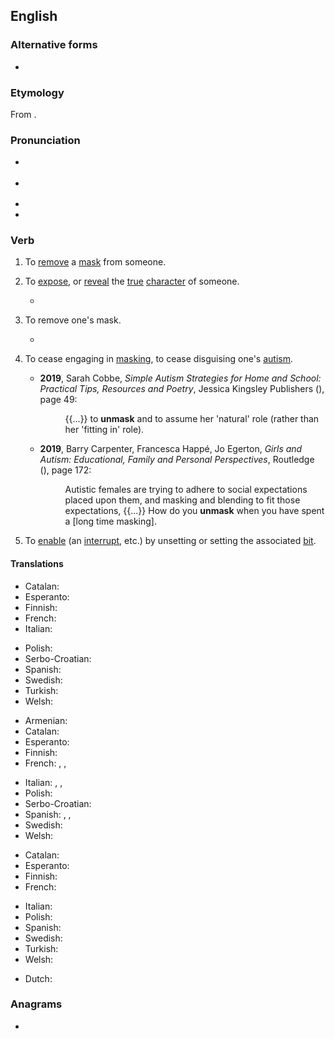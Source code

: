 ==English==
{{was wotd|2010|November|9}}

===Alternative forms===
* {{l|en|unmasque}} {{qualifier|archaic}}

===Etymology===
From {{prefix|en|un|mask}}.

===Pronunciation===
* {{a|UK}} {{IPA|en|/ʌnˈmæsk/|/ʌnˈmɑːsk/}}
* {{a|US}} {{IPA|en|/ʌnˈmæsk/}}
* {{audio|en|en-au-unmask.ogg|Audio (AU)}}
* {{rhymes|en|æsk}}

===Verb===
{{en-verb}}

# {{lb|en|transitive}} To [[remove]] a [[mask]] from someone.
# {{lb|en|transitive}} To [[expose]], or [[reveal]] the [[true]] [[character]] of someone.
#* {{RQ:Shakespeare Hamlet Q1-2|act=I|scene=ii|url=https://books.google.com/books?id=jrU8AAAAYAAJ&pg=PT16|lines=35–36|passage=The Charieſt maide is prodigall enough, / If ſhe '''vnmaske''' hir beautie to the Moone.}}
# {{lb|en|intransitive}} To remove one's mask.
#* {{quote-book|en|year=1749|author=Henry Fielding|title=The History of Tom Jones, a Foundling|passage=But instead of a direct answer to so important a question, Jones began to be very importunate with the lady to '''unmask'''; and at length having prevailed, there appeared not Mrs Fitzpatrick, but the Lady Bellaston herself.}}
# {{lb|en|intransitive}} To cease engaging in [[mask]]ing, to cease disguising one's [[autism]].
#* '''2019''', Sarah Cobbe, ''Simple Autism Strategies for Home and School: Practical Tips, Resources and Poetry'', Jessica Kingsley Publishers ({{ISBN|9781784508173}}), page 49:
#*: {{...}} to '''unmask''' and to assume her &#39;natural&#39; role (rather than her &#39;fitting in&#39; role).
#* '''2019''', Barry Carpenter, Francesca Happé, Jo Egerton, ''Girls and Autism: Educational, Family and Personal Perspectives'', Routledge ({{ISBN|9781351234412}}), page 172:
#*: Autistic females are trying to adhere to social expectations placed upon them, and masking and blending to fit those expectations, {{...}} How do you '''unmask''' when you have spent a [long time masking].
# {{lb|en|transitive|computing}} To [[enable]] (an [[interrupt]], etc.) by unsetting or setting the associated [[bit]].

====Translations====
{{trans-top|to remove a mask from someone}}
* Catalan: {{t+|ca|desemmarcar}}
* Esperanto: {{t|eo|senmaskigi}}
* Finnish: {{t+|fi|paljastaa}}
* French: {{t+|fr|démasquer}}
* Italian: {{t+|it|smascherare}}
{{trans-mid}}
* Polish: {{t+|pl|zrzucić maskę|pf}}
* Serbo-Croatian: {{t+|sh|raskrinkati}}
* Spanish: {{t+|es|desenmascarar}}
* Swedish: {{t|sv|avmaskera}}
* Turkish: {{t|tr|Birisinin maskesini düşürmek}}
* Welsh: {{t|cy|tynnu masg}}
{{trans-bottom}}

{{trans-top|to expose the true character of someone}}
* Armenian: {{t+|hy|դիմակազերծել}}
* Catalan: {{t+|ca|desemmarcar}}
* Esperanto: {{t|eo|senmaskigi}}
* Finnish: {{t+|fi|paljastaa}}
* French: {{t+|fr|révéler}}, {{t+|fr|dévoiler}}, {{t+|fr|démasquer}}
{{trans-mid}}
* Italian: {{t+|it|smascherare}}, {{t+|it|palesare}}, {{t+|it|scoprire}}
* Polish: {{t+|pl|zrzucić maskę|pf}}
* Serbo-Croatian: {{t+|sh|raskrinkati|sc=Latn}}
* Spanish: {{t+|es|descubrir}}, {{t+|es|revelar}}, {{t+|es|demostrar}}
* Swedish: {{t|sv|avmaskera}}
* Welsh: {{t+|cy|datguddio}}
{{trans-bottom}}

{{trans-top|to remove one's mask}}
* Catalan: {{t|ca|desemmarcar-se}}
* Esperanto: {{t|eo|senmaskiĝi}}
* Finnish: {{t|fi|[[paljastaa]] ([[kasvonsa]])}}
* French: {{t+|fr|démasquer|alt=se démasquer}}
{{trans-mid}}
* Italian: {{t|it|smascherarsi}}
* Polish: {{t+|pl|zrzucić maskę|pf}}
* Spanish: {{t+|es|desenmascararse}}
* Swedish: {{t|sv|ta av sin mask}}
* Turkish: {{t|tr|Birisinin maskesini düşürmek}}
* Welsh: {{t|cy|tynnu masg}}
{{trans-bottom}}

{{checktrans-top}}
* Dutch: {{t+check|nl|ontmaskeren}}
{{trans-mid}}
{{trans-bottom}}

===Anagrams===
* {{anagrams|en|a=akmnsu|Kumans|maskun}}